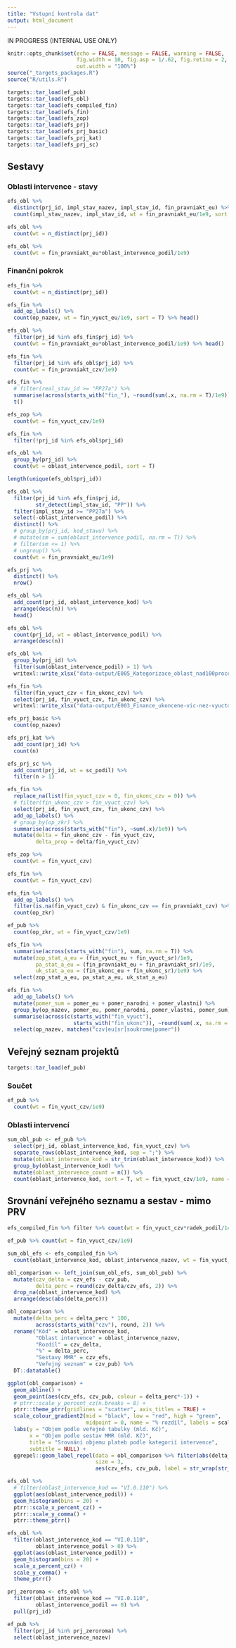 ```yaml
---
title: "Vstupní kontrola dat"
output: html_document
---
```


IN PROGRESS (INTERNAL USE ONLY)

```r
knitr::opts_chunk$set(echo = FALSE, message = FALSE, warning = FALSE,
                      fig.width = 10, fig.asp = 1/.62, fig.retina = 2,
                      out.width = "100%")
source("_targets_packages.R")
source("R/utils.R")
```

```r
targets::tar_load(ef_pub)
targets::tar_load(efs_obl)
targets::tar_load(efs_compiled_fin)
targets::tar_load(efs_fin)
targets::tar_load(efs_zop)
targets::tar_load(efs_prj)
targets::tar_load(efs_prj_basic)
targets::tar_load(efs_prj_kat)
targets::tar_load(efs_prj_sc)
```

## Sestavy

### Oblasti intervence - stavy

```r
efs_obl %>% 
  distinct(prj_id, impl_stav_nazev, impl_stav_id, fin_pravniakt_eu) %>% 
  count(impl_stav_nazev, impl_stav_id, wt = fin_pravniakt_eu/1e9, sort = T)
```
```r
efs_obl %>% 
  count(wt = n_distinct(prj_id))
```
```r
efs_obl %>% 
  count(wt = fin_pravniakt_eu*oblast_intervence_podil/1e9)
```


### Finanční pokrok

```r
efs_fin %>% 
  count(wt = n_distinct(prj_id))
```


```r
efs_fin %>% 
  add_op_labels() %>%  
  count(op_nazev, wt = fin_vyuct_eu/1e9, sort = T) %>% head()
```


```r
efs_obl %>% 
  filter(prj_id %in% efs_fin$prj_id) %>% 
  count(wt = fin_pravniakt_eu*oblast_intervence_podil/1e9) %>% head()
```

```r
efs_fin %>% 
  filter(prj_id %in% efs_obl$prj_id) %>% 
  count(wt = fin_pravniakt_czv/1e9)
```


```r
efs_fin %>% 
  # filter(real_stav_id >= "PP27a") %>%
  summarise(across(starts_with("fin_"), ~round(sum(.x, na.rm = T)/1e9))) %>% 
  t()
```


```r
efs_zop %>% 
  count(wt = fin_vyuct_czv/1e9)
```


```r
efs_fin %>% 
  filter(!prj_id %in% efs_obl$prj_id)
```


```r
efs_obl %>% 
  group_by(prj_id) %>% 
  count(wt = oblast_intervence_podil, sort = T)
```


```r
length(unique(efs_obl$prj_id))
```


```r
efs_obl %>% 
  filter(prj_id %in% efs_fin$prj_id,
         str_detect(impl_stav_id, "PP")) %>%
  filter(impl_stav_id >= "PP27a") %>%
  select(-oblast_intervence_podil) %>% 
  distinct() %>% 
  # group_by(prj_id, kod_stavu) %>%
  # mutate(sm = sum(oblast_intervence_podil, na.rm = T)) %>%
  # filter(sm <= 1) %>%
  # ungroup() %>%
  count(wt = fin_pravniakt_eu/1e9)
```


```r
efs_prj %>% 
  distinct() %>% 
  nrow()
```


```r
efs_obl %>% 
  add_count(prj_id, oblast_intervence_kod) %>% 
  arrange(desc(n)) %>% 
  head()
```

```r
efs_obl %>% 
  count(prj_id, wt = oblast_intervence_podil) %>% 
  arrange(desc(n))
```


```r
efs_obl %>%
  group_by(prj_id) %>% 
  filter(sum(oblast_intervence_podil) > 1) %>% 
  writexl::write_xlsx("data-output/E005_Kategorizace_oblast_nad100procent.xlsx")
```
```r
efs_fin %>% 
  filter(fin_vyuct_czv < fin_ukonc_czv) %>%
  select(prj_id, fin_vyuct_czv, fin_ukonc_czv) %>% 
  writexl::write_xlsx("data-output/E003_Finance_ukoncene-vic-nez-vyuctovane.xlsx")
```


```r
efs_prj_basic %>% 
  count(op_nazev)
```


```r
efs_prj_kat %>% 
  add_count(prj_id) %>% 
  count(n)
```


```r
efs_prj_sc %>% 
  add_count(prj_id, wt = sc_podil) %>% 
  filter(n > 1)
```


```r
efs_fin %>% 
  replace_na(list(fin_vyuct_czv = 0, fin_ukonc_czv = 0)) %>%
  # filter(fin_ukonc_czv > fin_vyuct_czv) %>% 
  select(prj_id, fin_vyuct_czv, fin_ukonc_czv) %>% 
  add_op_labels() %>%  
  # group_by(op_zkr) %>% 
  summarise(across(starts_with("fin"), ~sum(.x)/1e9)) %>% 
  mutate(delta = fin_ukonc_czv - fin_vyuct_czv,
         delta_prop = delta/fin_vyuct_czv)
```


```r
efs_zop %>% 
  count(wt = fin_vyuct_czv)
```


```r
efs_fin %>% 
  count(wt = fin_vyuct_czv)
```


```r
efs_fin %>% 
  add_op_labels() %>% 
  filter(is.na(fin_vyuct_czv) & fin_ukonc_czv == fin_pravniakt_czv) %>% 
  count(op_zkr)
```


```r
ef_pub %>% 
  count(op_zkr, wt = fin_vyuct_czv/1e9)
```


```r
efs_fin %>% 
  summarise(across(starts_with("fin"), sum, na.rm = T)) %>% 
  mutate(zop_stat_a_eu = (fin_vyuct_eu + fin_vyuct_sr)/1e9,
         pa_stat_a_eu = (fin_pravniakt_eu + fin_pravniakt_sr)/1e9,
         uk_stat_a_eu = (fin_ukonc_eu + fin_ukonc_sr)/1e9) %>% 
  select(zop_stat_a_eu, pa_stat_a_eu, uk_stat_a_eu)
```


```r
efs_fin %>%
  add_op_labels() %>%  
  mutate(pomer_sum = pomer_eu + pomer_narodni + pomer_vlastni) %>% 
  group_by(op_nazev, pomer_eu, pomer_narodni, pomer_vlastni, pomer_sum) %>%
  summarise(across(c(starts_with("fin_vyuct"),
                     starts_with("fin_ukonc")), ~round(sum(.x, na.rm = T)/1e9, 1))) %>% 
  select(op_nazev, matches("czv|eu|sr|soukrome|pomer"))
```

## Veřejný seznam projektů

```r
targets::tar_load(ef_pub)
```

### Součet

```r
ef_pub %>% 
  count(wt = fin_vyuct_czv/1e9)
```

### Oblasti intervencí

```r
sum_obl_pub <- ef_pub %>% 
  select(prj_id, oblast_intervence_kod, fin_vyuct_czv) %>% 
  separate_rows(oblast_intervence_kod, sep = ";") %>% 
  mutate(oblast_intervence_kod = str_trim(oblast_intervence_kod)) %>% 
  group_by(oblast_intervence_kod) %>% 
  mutate(oblast_intervence_count = n()) %>% 
  count(oblast_intervence_kod, sort = T, wt = fin_vyuct_czv/1e9, name = "czv_pub")
```

## Srovnání veřejného seznamu a sestav - mimo PRV

```r
efs_compiled_fin %>% filter %>% count(wt = fin_vyuct_czv*radek_podil/1e9)
```

```r
ef_pub %>% count(wt = fin_vyuct_czv/1e9)
```


```r
sum_obl_efs <- efs_compiled_fin %>% 
  count(oblast_intervence_kod, oblast_intervence_nazev, wt = fin_vyuct_czv*radek_podil/1e9, sort = T, name = "czv_efs")

```

```r
obl_comparison <- left_join(sum_obl_efs, sum_obl_pub) %>% 
  mutate(czv_delta = czv_efs - czv_pub,
         delta_perc = round(czv_delta/czv_efs, 2)) %>% 
  drop_na(oblast_intervence_kod) %>% 
  arrange(desc(abs(delta_perc)))
```


```r
obl_comparison %>% 
  mutate(delta_perc = delta_perc * 100,
         across(starts_with("czv"), round, 2)) %>% 
  rename("Kód" = oblast_intervence_kod,
         "Oblast intervence" = oblast_intervence_nazev,
         "Rozdíl" = czv_delta,
         "%" = delta_perc,
         "Sestavy MMR" = czv_efs,
         "Veřejný seznam" = czv_pub) %>% 
  DT::datatable()
```


```r
ggplot(obl_comparison) + 
  geom_abline() +
  geom_point(aes(czv_efs, czv_pub, colour = delta_perc*-1)) +
  # ptrr::scale_y_percent_cz(n.breaks = 8) +
  ptrr::theme_ptrr(gridlines = "scatter", axis_titles = TRUE) +
  scale_colour_gradient2(mid = "black", low = "red", high = "green", 
                         midpoint = 0, name = "% rozdíl", labels = scales::percent) +
  labs(y = "Objem podle veřejné tabulky (mld. Kč)",
       x = "Objem podle sestav MMR (mld. Kč)",
       title = "Srovnání objemu plateb podle kategorií intervence",
       subtitle = NULL) +
  ggrepel::geom_label_repel(data = obl_comparison %>% filter(abs(delta_perc) > .2 & abs(czv_delta) > 1), lineheight = 0.9,
                            size = 3,
                            aes(czv_efs, czv_pub, label = str_wrap(str_sub(oblast_intervence_nazev, 1, 60), 25)))
```


```r
efs_obl %>% 
  # filter(oblast_intervence_kod == "VI.0.110") %>% 
  ggplot(aes(oblast_intervence_podil)) +
  geom_histogram(bins = 20) +
  ptrr::scale_x_percent_cz() +
  ptrr::scale_y_comma() +
  ptrr::theme_ptrr()
```

```r
efs_obl %>% 
  filter(oblast_intervence_kod == "VI.0.110",
         oblast_intervence_podil > 0) %>%
  ggplot(aes(oblast_intervence_podil)) +
  geom_histogram(bins = 20) +
  scale_x_percent_cz() +
  scale_y_comma() +
  theme_ptrr()
```

```r
prj_zeroroma <- efs_obl %>% 
  filter(oblast_intervence_kod == "VI.0.110",
         oblast_intervence_podil == 0) %>% 
  pull(prj_id)
```

```r
ef_pub %>% 
  filter(prj_id %in% prj_zeroroma) %>% 
  select(oblast_intervence_nazev)
```

